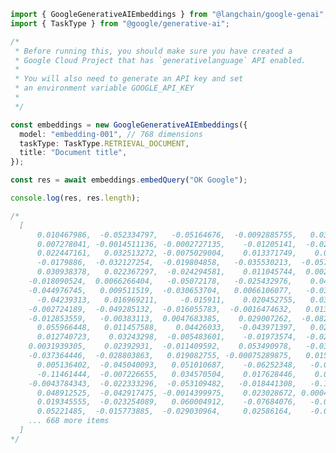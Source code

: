 ```typescript
import { GoogleGenerativeAIEmbeddings } from "@langchain/google-genai";
import { TaskType } from "@google/generative-ai";

/*
 * Before running this, you should make sure you have created a
 * Google Cloud Project that has `generativelanguage` API enabled.
 *
 * You will also need to generate an API key and set
 * an environment variable GOOGLE_API_KEY
 *
 */

const embeddings = new GoogleGenerativeAIEmbeddings({
  model: "embedding-001", // 768 dimensions
  taskType: TaskType.RETRIEVAL_DOCUMENT,
  title: "Document title",
});

const res = await embeddings.embedQuery("OK Google");

console.log(res, res.length);

/*
  [
      0.010467986,  -0.052334797,   -0.05164676,  -0.0092885755,   0.037551474,
      0.007278041, -0.0014511136, -0.0002727135,    -0.01205141,  -0.028824795,
      0.022447161,   0.032513272, -0.0075029004,    0.013371749,    0.03725578,
      -0.0179886,  -0.032127254,  -0.019804858,   -0.035530213,  -0.057539217,
      0.030938378,   0.022367297,  -0.024294581,    0.011045744,  0.0026335048,
    -0.018090524,  0.0066266404,   -0.05072178,   -0.025432976,    0.04673682,
    -0.044976745,   0.009511519,  -0.030653704,   0.0066106077,   -0.03870159,
      -0.04239313,   0.016969211,     -0.015911,    0.020452755,   0.033449557,
    -0.002724189,  -0.049285132,  -0.016055783,  -0.0016474632,   0.013622627,
    -0.012853559,   -0.00383113,  0.0047683385,    0.029007262,  -0.082496256,
      0.055966448,   0.011457588,    0.04426033,   -0.043971397,   0.029413547,
      0.012740723,    0.03243298,  -0.005483601,    -0.01973574,  -0.027495336,
    0.0031939305,    0.02392931,  -0.011409592,    0.053490978,   -0.03130516,
    -0.037364446,  -0.028803863,   0.019082755, -0.00075289875,   0.015987953,
      0.005136402,  -0.045040093,   0.051010687,    -0.06252348,   -0.09334517,
      -0.11461444,  -0.007226655,   0.034570504,    0.017628446,    0.02613834,
    -0.0043784343,  -0.022333296,  -0.053109482,   -0.018441308,   -0.10350664,
      0.048912525,  -0.042917475, -0.0014399975,    0.023028672, 0.00041137074,
      0.019345555,  -0.023254089,   0.060004912,    -0.07684076,   -0.04034909,
      0.05221485,  -0.015773885,  -0.029030964,     0.02586164,    -0.0401004,
    ... 668 more items
  ]
*/
```